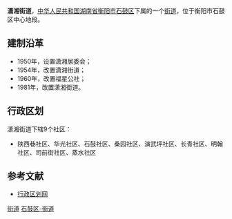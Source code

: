 {{中国乡级行政区<!---乡级行政区专用模板--->
|行政区全称 = 潇湘街道
|景观照片文件名 = 
|景观照片描述 = 
|位置图文件名 = 
|位置图描述 = 
|汉语拼音 = 
|通用拼音 = 
|上级行政区 = [[湖南省|湖南省]][[衡阳市|衡阳市]][[石鼓区|石鼓区]]
|行政区类别 = 街道
|行政区划代码 = 430407003
|建置时间 = 1981年
|政府驻地 = 演武坪
|地理坐标 = 
|毗邻 = 
|行政区划 = 9
|村委会 = 0
|居委会 = 9
|总面积 = 4.8平方公里
|户籍人口 = 4.5万
|户籍人口年份 = 2010
|常住人口 = 
|常住人口年份 = 
|人口密度 = 
|GDP = 
|GDP年份 = 
|邮政编码 = 421001　
|电话区号 = 
|时区 = UTC+8（[[东八区|东八区]]）
|官方网站 = 
|网站名称 = 
}}
'''潇湘街道'''，[[中华人民共和国|中华人民共和国]][[湖南省|湖南省]][[衡阳市|衡阳市]][[石鼓区|石鼓区]]下属的一个[[街道|街道]]，位于衡阳市石鼓区中心地段。

==建制沿革==
*1950年，设置潇湘居委会；
*1954年，改置潇湘街道；
*1960年，改置福星公社；
*1981年，改置潇湘街道。

==行政区划==
潇湘街道下辖9个社区：
*陕西巷社区、华光社区、石鼓社区、桑园社区、演武坪社区、长青社区、明翰社区、司前街社区、蒸水社区

==参考文献==
*[https://web.archive.org/web/20120324212821/http://www.xzqh.org/html/2011/0630/25308.html 行政区划网]

{{湖南小作品}}
{{衡阳市石鼓区行政区划}}

[[Category:石鼓区行政区划|街道]]
[[Category:衡阳乡镇|石鼓区-街道]]
